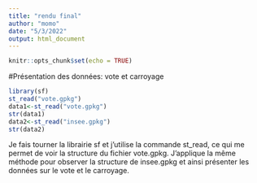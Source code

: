 ```yaml
---
title: "rendu final"
author: "momo"
date: "5/3/2022"
output: html_document
---
```


```r
knitr::opts_chunk$set(echo = TRUE)
```

#Présentation des données: vote et carroyage
```r
library(sf)
st_read("vote.gpkg")
data1<-st_read("vote.gpkg")
str(data1)
data2<-st_read("insee.gpkg")
str(data2)
```
Je fais tourner la librairie sf et j'utilise la commande st_read, ce qui me permet de voir la structure du fichier vote.gpkg. J'applique la même méthode pour observer la structure de insee.gpkg et ainsi présenter les données sur le vote et le carroyage.
